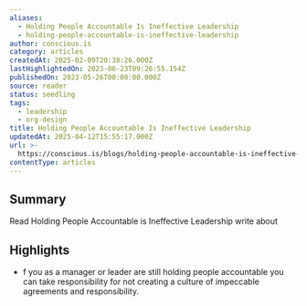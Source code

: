 ```yaml
---
aliases:
  - Holding People Accountable Is Ineffective Leadership
  - holding-people-accountable-is-ineffective-leadership
author: conscious.is
category: articles
createdAt: 2025-02-09T20:38:26.000Z
lastHighlightedOn: 2023-06-23T09:26:55.154Z
publishedOn: 2023-05-26T00:00:00.000Z
source: reader
status: seedling
tags:
  - leadership
  - org-design
title: Holding People Accountable Is Ineffective Leadership
updatedAt: 2025-04-12T15:55:17.000Z
url: >-
  https://conscious.is/blogs/holding-people-accountable-is-ineffective-leadership?utm_medium=email&utm_source=going_deeper&utm_campaign=may&mc_cid=d53e9ad44c&mc_eid=0f71759f49
contentType: articles
---
```

## Summary

Read Holding People Accountable is Ineffective Leadership write about

## Highlights

- f you as a manager or leader are still holding people accountable you can take responsibility for not creating a culture of impeccable agreements and responsibility.
